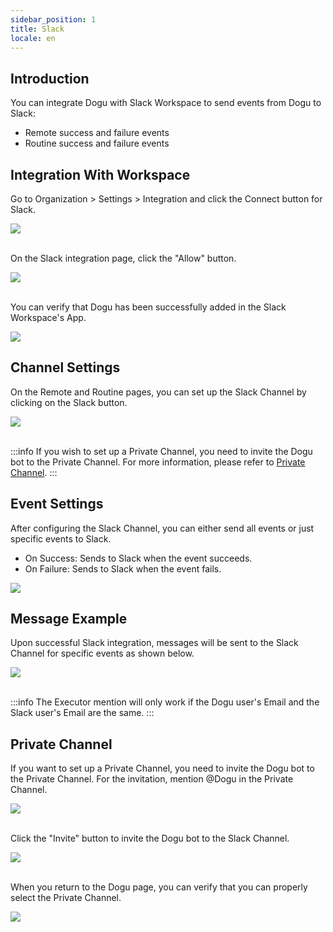 ```yaml
---
sidebar_position: 1
title: Slack
locale: en
---
```




<CloudBadge />
<ProfessionalBadge />

## Introduction

You can integrate Dogu with Slack Workspace to send events from Dogu to Slack:

- Remote success and failure events
- Routine success and failure events

## Integration With Workspace

Go to Organization > Settings > Integration and click the Connect button for Slack.

<img src={slack_integration} />

<br />
<br />

On the Slack integration page, click the "Allow" button.

<img src={slack_integration_2} />

<br />
<br />

You can verify that Dogu has been successfully added in the Slack Workspace's App.

<img src={slack_bot_in_app} />

## Channel Settings

On the Remote and Routine pages, you can set up the Slack Channel by clicking on the Slack button.

<img src={slack_channel} />

<br />
<br />

:::info
If you wish to set up a Private Channel, you need to invite the Dogu bot to the Private Channel.
For more information, please refer to [Private Channel](#private-channel).
:::

## Event Settings

After configuring the Slack Channel, you can either send all events or just specific events to Slack.

- On Success: Sends to Slack when the event succeeds.
- On Failure: Sends to Slack when the event fails.

<img src={slack_event} />

## Message Example

Upon successful Slack integration, messages will be sent to the Slack Channel for specific events as shown below.

<img src={slack_message_example} />

<br />
<br />

:::info
The Executor mention will only work if the Dogu user's Email and the Slack user's Email are the same.
:::

## Private Channel

If you want to set up a Private Channel, you need to invite the Dogu bot to the Private Channel.
For the invitation, mention @Dogu in the Private Channel.

<img src={slack_call_bot_in_private} />

<br />
<br />

Click the "Invite" button to invite the Dogu bot to the Slack Channel.

<img src={slack_bot_in_channel} />

<br />
<br />

When you return to the Dogu page, you can verify that you can properly select the Private Channel.

<img src={slack_private_channel} />
